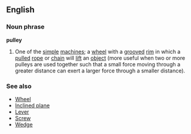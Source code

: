 ==English==
===Noun phrase===
'''pulley'''
# One of the [[simple]] [[machine]]s; a [[wheel]] with a [[groove]]d [[rim]] in which a [[pulled]] [[rope]] or [[chain]] will [[lift]] an [[object]] (more useful when two or more pulleys are used together such that a small force moving through a greater distance can exert a larger force through a smaller distance).
===See also===
* [[Wheel]]
* [[Inclined plane]]
* [[Lever]]
* [[Screw]]
* [[Wedge]]